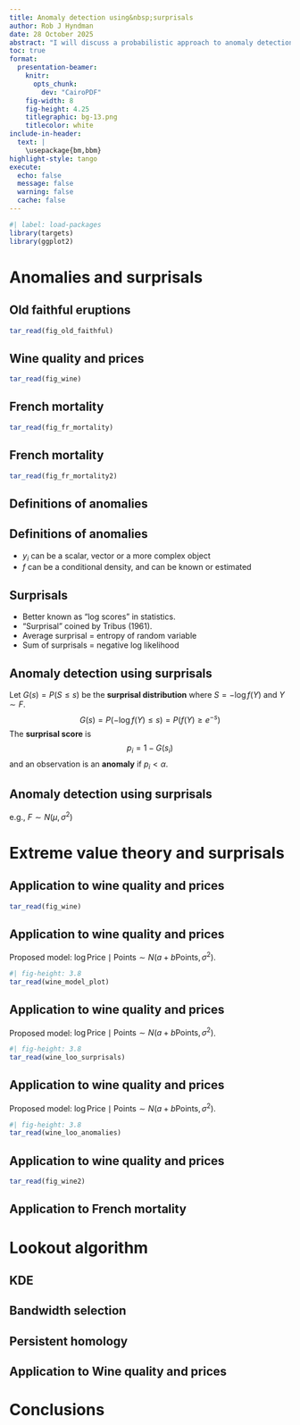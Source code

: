 ```yaml
---
title: Anomaly detection using&nbsp;surprisals 
author: Rob J Hyndman
date: 28 October 2025
abstract: "I will discuss a probabilistic approach to anomaly detection based on extreme 'surprisal values' aka log scores, equal to minus the log density at each observation. The surprisal approach can be used for any collection of data objects, provided a probability density can be defined on the sample space. It can distinguish anomalies from legitimate observations in a heavy tail, and will identify anomalies that are undetected using methods based on distance measures. I will demonstrate the idea in various real data examples including univariate, multivariate and regression contexts, and when exploring more complicated data objects. I will also briefly outline the underlying theory when the density is known, and when it is estimated using a kernel density estimate. In the latter case, an innovative bandwidth selection method is used based on persistent homology."
toc: true
format:
  presentation-beamer:
    knitr:
      opts_chunk:
        dev: "CairoPDF"
    fig-width: 8
    fig-height: 4.25
    titlegraphic: bg-13.png
    titlecolor: white
include-in-header:
  text: |
    \usepackage{bm,bbm}
highlight-style: tango
execute:
  echo: false
  message: false
  warning: false
  cache: false
---
```


```r
#| label: load-packages
library(targets)
library(ggplot2)
```

# Anomalies and surprisals

## Old faithful eruptions

```r
tar_read(fig_old_faithful)
```

## Wine quality and prices

```r
tar_read(fig_wine)
```

## French mortality

```r
tar_read(fig_fr_mortality)
```

## French mortality

```r
tar_read(fig_fr_mortality2)
```

## Definitions of anomalies

\begin{block}{} 
\emph{an observation (or a subset of observations) which appears to be inconsistent with the remainder of that set of data.}\\\mbox{}\hfill (Barnett \& Lewis, 1978) 
\end{block}\pause

\begin{block}{}
\emph{an observation which deviates so much from other observations as to arouse suspicion it was generated by a different mechanism.}\hfill (Hawkins, 1980)
\end{block}\pause

## Definitions of anomalies
\fontsize{14}{16}\selectfont
\begin{alertblock}{Definition: Anomaly}
  Given a set of observations $\{y_{1},\dots,y_n\}$ drawn from probability distribution $F$, $y_i$ is an \textbf{anomaly} if 
  $$\int \mathbbm{1}(f(u) < f(y_i)) du < \alpha,$$
  where $\mathbbm{1}$ is the indicator function, $f$ is the generalized density of $F$, and $\alpha > 0$ is a chosen threshold.
\end{alertblock}\pause

* $y_i$ can be a scalar, vector or a more complex object
* $f$ can be a conditional density, and can be known or estimated

## Surprisals

\begin{alertblock}{Definition: Surprisal}
  The \textbf{surprisal} of an observation $y_i$ drawn from probability distribution $F$ with generalized density $f$ is defined as
  $$s_i = -\log f(y_i)$$
\end{alertblock}

* Better known as "log scores" in statistics.
* "Surprisal" coined by Tribus (1961).
* Average surprisal = entropy of random variable
* Sum of surprisals = negative log likelihood

## Anomaly detection using surprisals

Let $G(s) = P(S \le s)$ be the **surprisal distribution** where $S = -\log f(Y)$ and $Y \sim F$. 
$$G(s) = P(-\log f(Y) \le s) = P(f(Y) \ge e^{-s})$$
The **surprisal score** is
$$p_i = 1-G(s_i)$$
and an observation is an **anomaly** if $p_i < \alpha$.

## Anomaly detection using surprisals

e.g., $F\sim N(\mu,\sigma^2)$


# Extreme value theory and surprisals
## Application to wine quality and prices

```r
tar_read(fig_wine)
```

## Application to wine quality and prices
\vspace*{-0.3cm}
Proposed model: $\log \text{Price} \mid \text{Points} \sim N(a + b\text{Points}, \sigma^2)$.

```r
#| fig-height: 3.8
tar_read(wine_model_plot)
```

## Application to wine quality and prices
\vspace*{-0.3cm}
Proposed model: $\log \text{Price} \mid \text{Points} \sim N(a + b\text{Points}, \sigma^2)$.

```r
#| fig-height: 3.8
tar_read(wine_loo_surprisals)
```

## Application to wine quality and prices
\vspace*{-0.3cm}
Proposed model: $\log \text{Price} \mid \text{Points} \sim N(a + b\text{Points}, \sigma^2)$.

```r
#| fig-height: 3.8
tar_read(wine_loo_anomalies)
```

\begin{textblock}{4.9}(1.9,2.0)
\begin{block}{}\footnotesize
GPD fitted to top 10\% of surprisals computed from LOO predictive densities.
\end{block}
\end{textblock}


\begin{textblock}{1.85}(13.9,0.95)
\begin{block}{}\small
\textcolor{red}{$\alpha = 0.001$}
\end{block}
\end{textblock}

## Application to wine quality and prices

```r
tar_read(fig_wine2)
```

\begin{textblock}{1.85}(13.9,0.95)
\begin{block}{}\small
\textcolor{red}{$\alpha = 0.001$}
\end{block}
\end{textblock}

## Application to French mortality 


# Lookout algorithm

## KDE

## Bandwidth selection

## Persistent homology


## Application to Wine quality and prices

# Conclusions

